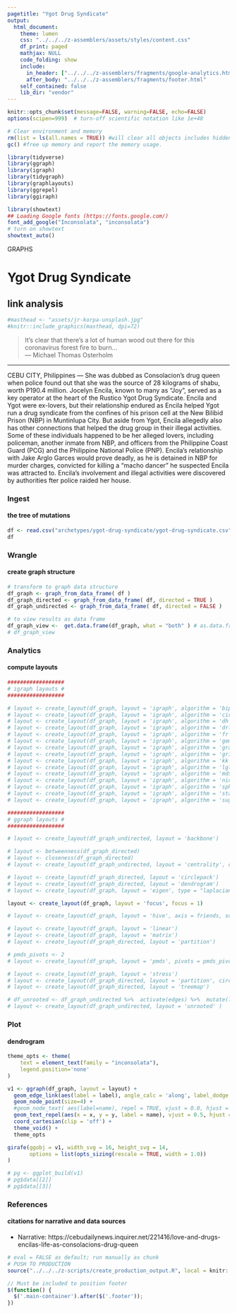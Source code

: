 ```yaml
---
pagetitle: "Ygot Drug Syndicate"
output:
  html_document:
    theme: lumen
    css: "../../../z-assemblers/assets/styles/content.css"
    df_print: paged
    mathjax: NULL
    code_folding: show
    include:
      in_header: ["../../../z-assemblers/fragments/google-analytics.html", "../../../z-assemblers/fragments/header.html"]
      after_body: "../../../z-assemblers/fragments/footer.html"
    self_contained: false
    lib_dir: "vendor"
---
```


```r

knitr::opts_chunk$set(message=FALSE, warning=FALSE, echo=FALSE)
options(scipen=999)  # turn-off scientific notation like 1e+48

# Clear environment and memory
rm(list = ls(all.names = TRUE)) #will clear all objects includes hidden objects.
gc() #free up memory and report the memory usage.

library(tidyverse)
library(ggraph)
library(igraph)
library(tidygraph)
library(graphlayouts)
library(ggrepel)
library(ggiraph)

library(showtext)
## Loading Google fonts (https://fonts.google.com/)
font_add_google("Inconsolata", "inconsolata")
# turn on showtext
showtext_auto()

```

<div class="activity">
GRAPHS  
</div>

# Ygot Drug Syndicate
## link analysis 


```r

#masthead <- "assets/jr-korpa-unsplash.jpg"
#knitr::include_graphics(masthead, dpi=72)

```


> It's clear that there's a lot of human wood out there for this coronavirus forest fire to burn...\
--- Michael Thomas Osterholm\

***

CEBU CITY, Philippines — She was dubbed as Consolacion’s drug queen when police found out that she was the source of 28 kilograms of shabu, worth P190.4 million. Jocelyn Encila, known to many as "Joy", served as a key operator at the heart of the Rustico Ygot Drug Syndicate. Encila and Ygot were ex-lovers, but their relationship endured as Encila helped Ygot run a drug syndicate from the confines of his prison cell at the New Bilibid Prison (NBP) in Muntinlupa City. But aside from Ygot, Encila allegedly also has other connections that helped the drug group in their illegal activities. Some of these individuals happened to be her alleged lovers, including policeman, another inmate from NBP, and officers from the Philippine Coast Guard (PCG) and the Philippine National Police (PNP). Encila's relationship with Jake Arglo Garces would prove deadly, as he is detained in NBP for murder charges, convicted for killing a "macho dancer" he suspected Encila was attracted to. Encila's involvement and illegal activities were discovered by authorities fter police raided her house. 

### Ingest
#### the tree of mutations


```r

df <- read.csv("archetypes/ygot-drug-syndicate/ygot-drug-syndicate.csv", header = TRUE, stringsAsFactors = FALSE)
df

```


### Wrangle
#### create graph structure


```r

# transform to graph data structure
df_graph <- graph_from_data_frame( df )
df_graph_directed <- graph_from_data_frame( df, directed = TRUE )
df_graph_undirected <- graph_from_data_frame( df, directed = FALSE )

# to view results as data frame
df_graph_view <-  get.data.frame(df_graph, what = "both" ) # as.data.frame(get.edgelist(df_graph))
# df_graph_view

```


### Analytics
#### compute layouts


```r

##################
# igraph layouts #
##################

# layout <- create_layout(df_graph, layout = 'igraph', algorithm = 'bipartite')
# layout <- create_layout(df_graph, layout = 'igraph', algorithm = 'circle')
# layout <- create_layout(df_graph, layout = 'igraph', algorithm = 'dh')
# layout <- create_layout(df_graph, layout = 'igraph', algorithm = 'drl')
# layout <- create_layout(df_graph, layout = 'igraph', algorithm = 'fr')
# layout <- create_layout(df_graph, layout = 'igraph', algorithm = 'gem')
# layout <- create_layout(df_graph, layout = 'igraph', algorithm = 'graphopt')
# layout <- create_layout(df_graph, layout = 'igraph', algorithm = 'grid')
# layout <- create_layout(df_graph, layout = 'igraph', algorithm = 'kk')
# layout <- create_layout(df_graph, layout = 'igraph', algorithm = 'lgl')
# layout <- create_layout(df_graph, layout = 'igraph', algorithm = 'mds')
# layout <- create_layout(df_graph, layout = 'igraph', algorithm = 'nicely')
# layout <- create_layout(df_graph, layout = 'igraph', algorithm = 'sphere')
# layout <- create_layout(df_graph, layout = 'igraph', algorithm = 'star')
# layout <- create_layout(df_graph, layout = 'igraph', algorithm = 'sugiyama')

##################
# ggraph layouts #
##################

# layout <- create_layout(df_graph_undirected, layout = 'backbone')

# layout <- betweenness(df_graph_directed)
# layout <- closeness(df_graph_directed)
# layout <- create_layout(df_graph_undirected, layout = 'centrality', centrality = centrality_bc)

# layout <- create_layout(df_graph_directed, layout = 'circlepack')
# layout <- create_layout(df_graph_directed, layout = 'dendrogram')
# layout <- create_layout(df_graph, layout = 'eigen', type = "laplacian", eigenvector = "smallest")

layout <- create_layout(df_graph, layout = 'focus', focus = 1)

# layout <- create_layout(df_graph, layout = 'hive', axis = friends, sort.by = degree)

# layout <- create_layout(df_graph, layout = 'linear')
# layout <- create_layout(df_graph, layout = 'matrix')
# layout <- create_layout(df_graph_directed, layout = 'partition')

# pmds_pivots <- 2
# layout <- create_layout(df_graph, layout = 'pmds', pivots = pmds_pivots)

# layout <- create_layout(df_graph, layout = 'stress')
# layout <- create_layout(df_graph_directed, layout = 'partition', circular = TRUE)
# layout <- create_layout(df_graph_directed, layout = 'treemap')

# df_unrooted <- df_graph_undirected %>%  activate(edges) %>%  mutate(length = runif(n()))
# layout <- create_layout(df_graph_undirected, layout = 'unrooted' )

```


### Plot
#### dendrogram


```r

theme_opts <- theme(
    text = element_text(family = "inconsolata"), 
    legend.position='none'
)

v1 <- ggraph(df_graph, layout = layout) + 
  geom_edge_link(aes(label = label), angle_calc = 'along', label_dodge = unit(2.5, 'mm'), size = 5, family = "inconsolata") +
  geom_node_point(size=4) +
  #geom_node_text( aes(label=name), repel = TRUE, vjust = 0.0, hjust = 0.5, nudge_y = 0.1, size = 6, family = "inconsolata") +
  geom_text_repel(aes(x = x, y = y, label = name), vjust = 0.5, hjust = 0.5, point.size = 10, direction = "both", size = 6, family = "inconsolata") +
  coord_cartesian(clip = 'off') + 
  theme_void() +
  theme_opts

girafe(ggobj = v1, width_svg = 16, height_svg = 14,
       options = list(opts_sizing(rescale = TRUE, width = 1.0))
)

# pg <- ggplot_build(v1)
# pg$data[[2]]
# pg$data[[3]]

```


### References
#### citations for narrative and data sources

* Narrative: https://cebudailynews.inquirer.net/221416/love-and-drugs-encilas-life-as-consolacions-drug-queen


```r

# eval = FALSE as default; run manually as chunk
# PUSH TO PRODUCTION
source("../../../z-scripts/create_production_output.R", local = knitr::knit_global())

```


```js

// Must be included to position footer
$(function() {
  $('.main-container').after($('.footer'));
})

```

